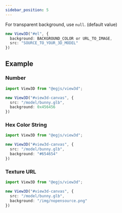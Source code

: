 ```yaml
---
sidebar_position: 5
---
```



<OptionDescriptor type="string | number | null" defaultVal="null" />

For transparent background, use `null`. (default value)

```ts
new View3D("#el", {
  background: BACKGROUND_COLOR or URL_TO_IMAGE,
  src: "SOURCE_TO_YOUR_3D_MODEL"
})
```

## Example
### Number
<View3D src="/model/bunny.glb" background={0x456456} />

```ts
import View3D from "@egjs/view3d";

new View3D("#view3d-canvas", {
  src: "/model/bunny.glb",
  background: 0x456456
})
```

### Hex Color String
<View3D src="/model/bunny.glb" background="#654654" />

```ts
import View3D from "@egjs/view3d";

new View3D("#view3d-canvas", {
  src: "/model/bunny.glb",
  background: "#654654"
})
```

### Texture URL
<View3D src="/model/bunny.glb" background="/img/nopensource.png" />

```ts
import View3D from "@egjs/view3d";

new View3D("#view3d-canvas", {
  src: "/model/bunny.glb",
  background: "/img/nopensource.png"
})
```
